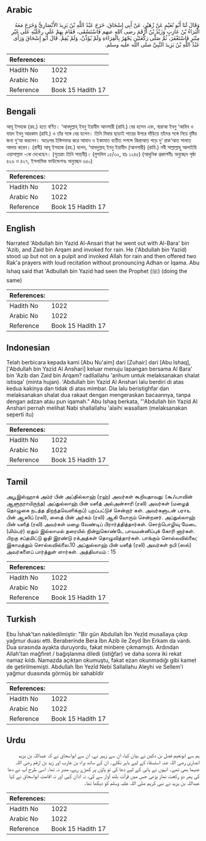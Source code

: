 ## Arabic


<div dir="rtl" lang="ar" style={{fontSize:'larger',backgroundColor:'#f8f9fa',padding:20}}>
وَقَالَ لَنَا أَبُو نُعَيْمٍ عَنْ زُهَيْرٍ، عَنْ أَبِي إِسْحَاقَ، خَرَجَ عَبْدُ اللَّهِ بْنُ يَزِيدَ الأَنْصَارِيُّ وَخَرَجَ مَعَهُ الْبَرَاءُ بْنُ عَازِبٍ وَزَيْدُ بْنُ أَرْقَمَ رضى الله عنهم فَاسْتَسْقَى، فَقَامَ بِهِمْ عَلَى رِجْلَيْهِ عَلَى غَيْرِ مِنْبَرٍ فَاسْتَغْفَرَ، ثُمَّ صَلَّى رَكْعَتَيْنِ يَجْهَرُ بِالْقِرَاءَةِ وَلَمْ يُؤَذِّنْ، وَلَمْ يُقِمْ‏.‏ قَالَ أَبُو إِسْحَاقَ وَرَأَى عَبْدُ اللَّهِ بْنُ يَزِيدَ النَّبِيَّ صلى الله عليه وسلم‏.‏
</div>
<div style={{backgroundColor:'#f8f9fa',padding:20, marginBottom: 10}}><table> <thead> <tr> <th>References:</th> <th></th> </tr> </thead> <tbody><tr><td>Hadith No</td><td>1022</td></tr><tr><td>Arabic No</td><td>1022</td></tr><tr><td>Reference</td><td>Book 15 Hadith 17</td></tr></tbody></table></div>

## Bengali


<div dir="ltr" lang="bn" style={{fontSize:'larger',backgroundColor:'#f8f9fa',padding:20}}>
আবূ ইসহাক (রহ.) হতে বর্ণিত। ‘আবদুল্লাহ্ ইবনু ইয়াযীদ আনসারী (রাযি.) বের হলেন এবং, বারাআ ইবনু ‘আযিব ও যায়দ ইবনু আরকাম (রাযি.) ও তাঁর সঙ্গে বের হলেন। তিনি মিম্বার ছাড়াই পায়ের উপরে দাঁড়িয়ে তাঁদের সঙ্গে নিয়ে বৃষ্টির জন্য দু‘আ করলেন। অতঃপর ইস্তিগফার করে আযান ও ইকামাত ব্যতীত সশব্দে কিরাআত পড়ে দু‘ রাক‘আত সালাত আদায় করেন। (রাবী) আবূ ইসহাক (রহ.) বলেন, ‘আবদুল্লাহ্ ইবনু ইয়াযীদ (আনসারী) (রাযি.) নবী সাল্লাল্লাহু আলাইহি ওয়াসাল্লাম -কে দেখেছেন। (সুতরাং তিনি সাহাবী)। (মুসলিম ১৫/৩২, হাঃ ১২৪৫) (আধুনিক প্রকাশনীঃ অনুচ্ছেদ পৃষ্ঠা ৪২৬ ও ৪২৭, ইসলামিক ফাউন্ডেশনঃ অনুচ্ছেদ ৬৫০)
</div>
<div style={{backgroundColor:'#f8f9fa',padding:20, marginBottom: 10}}><table> <thead> <tr> <th>References:</th> <th></th> </tr> </thead> <tbody><tr><td>Hadith No</td><td>1022</td></tr><tr><td>Arabic No</td><td>1022</td></tr><tr><td>Reference</td><td>Book 15 Hadith 17</td></tr></tbody></table></div>

## English


<div dir="ltr" lang="en" style={{fontSize:'larger',backgroundColor:'#f8f9fa',padding:20}}>
Narrated 'Abdullah bin Yazid Al-Ansari that he went out with Al-Bara' bin 'Azib, and Zaid bin Arqam and invoked for rain. He ('Abdullah bin Yazid) stood up but not on a pulpit and invoked Allah for rain and then offered two Rak'a prayers with loud recitation without pronouncing Adhan or Iqama. Abu Ishaq said that 'Adbullah bin Yazid had seen the Prophet (ﷺ) (doing the same)
</div>
<div style={{backgroundColor:'#f8f9fa',padding:20, marginBottom: 10}}><table> <thead> <tr> <th>References:</th> <th></th> </tr> </thead> <tbody><tr><td>Hadith No</td><td>1022</td></tr><tr><td>Arabic No</td><td>1022</td></tr><tr><td>Reference</td><td>Book 15 Hadith 17</td></tr></tbody></table></div>

## Indonesian


<div dir="ltr" lang="id" style={{fontSize:'larger',backgroundColor:'#f8f9fa',padding:20}}>
Telah berbicara kepada kami [Abu Nu'aim] dari [Zuhair] dari [Abu Ishaq], ['Abdullah bin Yazid Al Anshari] keluar menuju lapangan bersama Al Bara' bin 'Azib dan Zaid bin Arqam? radliallahu 'anhum untuk melaksanakan shalat istisqa' (minta hujan). 'Abdullah bin Yazid Al Anshari lalu berdiri di atas kedua kakinya dan tidak di atas mimbar. Dia lalu beristighfar dan melaksanakan shalat dua rakaat dengan mengeraskan bacaannya, tanpa dengan adzan atau pun iqamah." Abu Ishaq berkata, "'Abdullah bin Yazid Al Anshari pernah melihat Nabi shallallahu 'alaihi wasallam (melaksanakan seperti itu)
</div>
<div style={{backgroundColor:'#f8f9fa',padding:20, marginBottom: 10}}><table> <thead> <tr> <th>References:</th> <th></th> </tr> </thead> <tbody><tr><td>Hadith No</td><td>1022</td></tr><tr><td>Arabic No</td><td>1022</td></tr><tr><td>Reference</td><td>Book 15 Hadith 17</td></tr></tbody></table></div>

## Tamil


<div dir="ltr" lang="ta" style={{fontSize:'larger',backgroundColor:'#f8f9fa',padding:20}}>
அபூஇஸ்ஹாக் அம்ர் பின் அப்தில்லாஹ் (ரஹ்) அவர்கள் கூறியதாவது: (கூஃபாவின் ஆளுநராயிருந்த) அப்துல்லாஹ் பின் யஸீத் அல்அன்சாரி (ரலி) அவர்கள் (மழைத் தொழுகை நடத்த திறந்தவெளிக்குப்) புறப்பட்டுச் சென்றார் கள். அவர்களுடன் பராஉ பின் ஆஸிப் (ரலி), ஸைத் பின் அர்கம் (ரலி) ஆகி யோரும் சென்றனர். அப்துல்லாஹ் பின் யஸீத் (ரலி) அவர்கள் மழை வேண்டிப் பிரார்த்தித்தார்கள். சொற்பொழிவு மேடை (மிம்பர்) ஏதும் இல்லாமல் தரையில் நின்றுகொண்டே பாவமன்னிப்புக் கோரி னார்கள். பிறகு சப்தமிட்டு ஓதி இரண்டு ரக்அத்கள் தொழுவித்தார்கள். பாங்கும் சொல்லவில்லை; இகாமத்தும் சொல்லவில்லை.10 அப்துல்லாஹ் பின் யஸீத் (ரலி) அவர்கள் நபி (ஸல்) அவர்களைப் பார்த்துள் ளார்கள். அத்தியாயம் : 15
</div>
<div style={{backgroundColor:'#f8f9fa',padding:20, marginBottom: 10}}><table> <thead> <tr> <th>References:</th> <th></th> </tr> </thead> <tbody><tr><td>Hadith No</td><td>1022</td></tr><tr><td>Arabic No</td><td>1022</td></tr><tr><td>Reference</td><td>Book 15 Hadith 17</td></tr></tbody></table></div>

## Turkish


<div dir="ltr" lang="tr" style={{fontSize:'larger',backgroundColor:'#f8f9fa',padding:20}}>
Ebu İshak'tan nakledilmiştir: "Bir gün Abdullah İbn Yezîd musallaya çıkıp yağmur duası etti. Beraberinde Bera İbn Azib ile Zeyd İbn Erkam da vardı. Dua sırasında ayakta duruyordu, fakat minbere çıkmamıştı. Ardından Allah'tan mağfiret / bağışlanma diledi (istiğfar) ve daha sonra iki rekat namaz kıldı. Namazda açıktan okumuştu, fakat ezan okunmadığı gibi kamet de getirilmemişti. Abdullah İbn Yezîd Nebi Sallallahu Aleyhi ve Sellem'i yağmur duasında görmüş bir sahabîdir
</div>
<div style={{backgroundColor:'#f8f9fa',padding:20, marginBottom: 10}}><table> <thead> <tr> <th>References:</th> <th></th> </tr> </thead> <tbody><tr><td>Hadith No</td><td>1022</td></tr><tr><td>Arabic No</td><td>1022</td></tr><tr><td>Reference</td><td>Book 15 Hadith 17</td></tr></tbody></table></div>

## Urdu


<div dir="rtl" lang="ur" style={{fontSize:'larger',backgroundColor:'#f8f9fa',padding:20}}>
ہم سے ابونعیم فضل بن دکین نے بیان کیا، ان سے زہیر نے، ان سے ابواسحاق نے کہ عبداللہ بن یزید انصاری رضی اللہ عنہ استسقاء کے لیے باہر نکلے۔ ان کے ساتھ براء بن عازب اور زید بن ارقم رضی اللہ عنہما بھی تھے۔ انہوں نے پانی کے لیے دعا کی تو پاؤں پر کھڑے رہے، منبر نہ تھا۔ اسی طرح آپ نے دعا کی پھر دو رکعت نماز پڑھی جس میں قرآت بلند آواز سے کی، نہ اذان کہی اور نہ اقامت ابواسحاق نے کہا عبداللہ بن یزید نے نبی کریم صلی اللہ علیہ وسلم کو دیکھا تھا۔
</div>
<div style={{backgroundColor:'#f8f9fa',padding:20, marginBottom: 10}}><table> <thead> <tr> <th>References:</th> <th></th> </tr> </thead> <tbody><tr><td>Hadith No</td><td>1022</td></tr><tr><td>Arabic No</td><td>1022</td></tr><tr><td>Reference</td><td>Book 15 Hadith 17</td></tr></tbody></table></div>